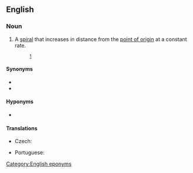 ==English==
{{wikipedia}}

===Noun===
{{en-noun}}

# {{lb|en|mathematics}} A [[spiral]] that increases in distance from the [[point of origin]] at a constant rate.
#: {{ux|en|Max flees and tries to visit Sol, only to find that he has died. Max searches his house and finds mathematical scribblings similar to his own. On a Go board, with its pieces arranged in an '''Archimedean spiral''', Max finds a piece of paper with the 216-digit number.}}<sup>[http://en.wikipedia.org/wiki/Pi_(film)]</sup>

====Synonyms====
* {{l|en|arithmetic spiral}}
* {{l|en|spiral of Archimedes}}

====Hyponyms====
* {{w|Fermat's spiral|Fermat&rsquo;s spiral}}

====Translations====
{{trans-top|a spiral that increases in distance from the point of origin at a constant rate}}
* Czech: {{t|cs|Archimédova spirála|f}}
{{trans-mid}}
* Portuguese: {{t|pt|espiral de Arquimedes|f}}
{{trans-bottom}}

[[Category:English eponyms]]